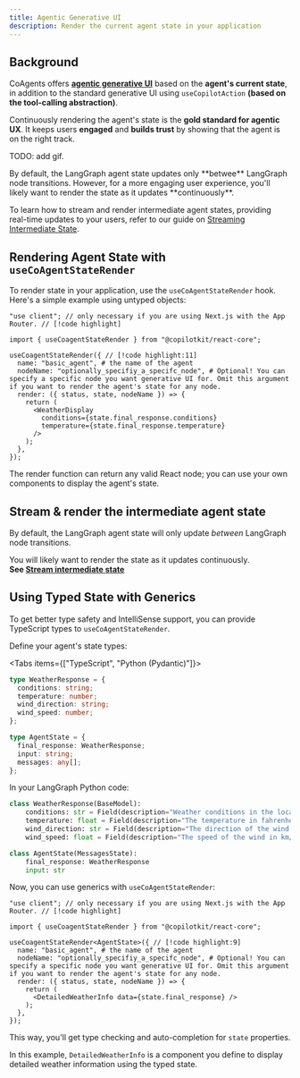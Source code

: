 ```yaml
---
title: Agentic Generative UI
description: Render the current agent state in your application
---
```



## Background 

CoAgents offers <u>**agentic generative UI**</u> based on the **agent's current state**, in addition to the standard generative UI using `useCopilotAction` **(based on the tool-calling abstraction)**.

Continuously rendering the agent's state is the **gold standard for agentic UX**. It keeps users **engaged** and **builds trust** by showing that the agent is on the right track.

TODO: add gif.



<Callout type="info">
  By default, the LangGraph agent state updates only **betwee** LangGraph node transitions. However, for a more engaging user experience, you'll likely want to render the state as it updates **continuously**.

  To learn how to stream and render intermediate agent states, providing real-time updates to your users, refer to our guide on [Streaming Intermediate State](/coagents/advanced/intermediate-state-streaming).
</Callout>




## Rendering Agent State with `useCoAgentStateRender`

To render state in your application, use the `useCoAgentStateRender` hook. Here's a simple example using untyped objects:

```tsx
"use client"; // only necessary if you are using Next.js with the App Router. // [!code highlight]

import { useCoagentStateRender } from "@copilotkit/react-core";

useCoagentStateRender({ // [!code highlight:11]
  name: "basic_agent", # the name of the agent
  nodeName: "optionally_specifiy_a_specifc_node", # Optional! You can specify a specific node you want generative UI for. Omit this argument if you want to render the agent's state for any node.
  render: ({ status, state, nodeName }) => {
    return (
      <WeatherDisplay
        conditions={state.final_response.conditions}
        temperature={state.final_response.temperature}
      />
    );
  },
});
```

The render function can return any valid React node; you can use your own components to display the agent's state.

## Stream & render the intermediate agent state
By default, the LangGraph agent state will only update *between* LangGraph node transitions.

You will likely want to render the state as it updates continuously.<br/>
**See [Stream intermediate state](/coagents/advanced/intermediate-state-streaming)**


## Using Typed State with Generics

To get better type safety and IntelliSense support, you can provide TypeScript types to `useCoAgentStateRender`.

Define your agent's state types:

<Tabs items={["TypeScript", "Python (Pydantic)"]}>
  <Tab value="TypeScript">

  ```ts
  type WeatherResponse = {
    conditions: string;
    temperature: number;
    wind_direction: string;
    wind_speed: number;
  };

  type AgentState = {
    final_response: WeatherResponse;
    input: string;
    messages: any[];
  };
  ```
  </Tab>

  <Tab value="Python (Pydantic)">
  In your LangGraph Python code:
  
  ```python
  class WeatherResponse(BaseModel):
      conditions: str = Field(description="Weather conditions in the location")
      temperature: float = Field(description="The temperature in fahrenheit")
      wind_direction: str = Field(description="The direction of the wind in abbreviated form")
      wind_speed: float = Field(description="The speed of the wind in km/h")

  class AgentState(MessagesState):
      final_response: WeatherResponse
      input: str
  ```

  </Tab>

</Tabs>

Now, you can use generics with `useCoAgentStateRender`:

```tsx
"use client"; // only necessary if you are using Next.js with the App Router. // [!code highlight]

import { useCoagentStateRender } from "@copilotkit/react-core";

useCoagentStateRender<AgentState>({ // [!code highlight:9]
  name: "basic_agent", # the name of the agent
  nodeName: "optionally_specifiy_a_specifc_node", # Optional! You can specify a specific node you want generative UI for. Omit this argument if you want to render the agent's state for any node.
  render: ({ status, state, nodeName }) => {
    return (
      <DetailedWeatherInfo data={state.final_response} />
    );
  },
});
```
This way, you'll get type checking and auto-completion for `state` properties.

In this example, `DetailedWeatherInfo` is a component you define to display detailed weather information using the typed state.
